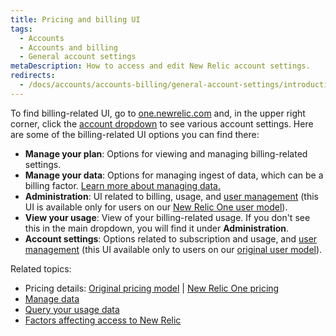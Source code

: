 ```yaml
---
title: Pricing and billing UI
tags:
  - Accounts
  - Accounts and billing
  - General account settings
metaDescription: How to access and edit New Relic account settings.
redirects: 
  - /docs/accounts/accounts-billing/general-account-settings/introduction-account-settings
---
```


To find billing-related UI, go to [one.newrelic.com](https://one.newrelic.com) and, in the upper right corner, click the [account dropdown](/docs/using-new-relic/welcome-new-relic/get-started/glossary/#account-dropdown) to see various account settings. Here are some of the billing-related UI options you can find there: 

* **Manage your plan**: Options for viewing and managing billing-related settings. 
* **Manage your data**: Options for managing ingest of data, which can be a billing factor. [Learn more about managing data.](/docs/telemetry-data-platform/manage-data/manage-data-coming-new-relic)
* **Administration**: UI related to billing, usage, and [user management](/docs/accounts/accounts-billing/new-relic-one-user-management/introduction-managing-users) (this UI is available only for users on our [New Relic One user model](/docs/accounts/accounts-billing/new-relic-one-user-management/user-type)). 
* **View your usage**: View of your billing-related usage. If you don't see this in the main dropdown, you will find it under **Administration**.
* **Account settings**: Options related to subscription and usage, and [user management](/docs/accounts/original-accounts-billing/original-product-based-pricing/overview-user-models) (this UI available only to users on our [original user model](/docs/accounts/accounts-billing/new-relic-one-user-management/user-type)).

Related topics: 
* Pricing details: [Original pricing model](/docs/accounts/original-accounts-billing/product-pricing/product-based-pricing) | [New Relic One pricing](/docs/accounts/accounts-billing/new-relic-one-pricing-billing/new-relic-one-pricing-billing)
* [Manage data](/docs/telemetry-data-platform/manage-data/manage-your-data)
* [Query your usage data](/docs/accounts/accounts-billing/new-relic-one-pricing-billing/usage-queries-alerts) 
* [Factors affecting access to New Relic](/docs/accounts/accounts-billing/account-structure/factors-affecting-access-features-data/)



